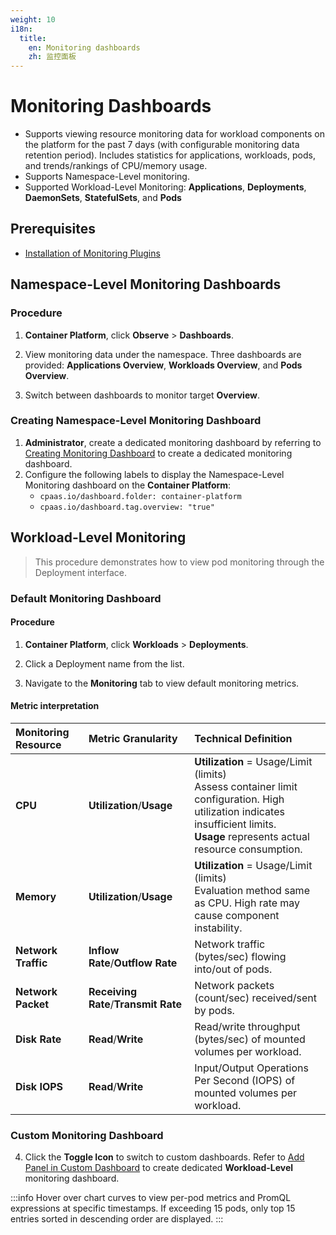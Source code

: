 ```yaml
---
weight: 10
i18n:
  title:
    en: Monitoring dashboards
    zh: 监控面板
---
```


# Monitoring Dashboards

- Supports viewing resource monitoring data for workload components on the platform for the past 7 days (with configurable monitoring data retention period). Includes statistics for applications, workloads, pods, and trends/rankings of CPU/memory usage.
- Supports Namespace-Level monitoring.
- Supported Workload-Level Monitoring: **Applications**, **Deployments**, **DaemonSets**, **StatefulSets**, and **Pods**

## Prerequisites

- [Installation of Monitoring Plugins](../../../observability/monitor/install_monitor.mdx)

## Namespace-Level Monitoring Dashboards

### Procedure

1. **Container Platform**, click **Observe** > **Dashboards**.

2. View monitoring data under the namespace. Three dashboards are provided: **Applications Overview**, **Workloads Overview**, and **Pods Overview**.

3. Switch between dashboards to monitor target **Overview**.

### Creating Namespace-Level Monitoring Dashboard

1. **Administrator**, create a dedicated monitoring dashboard by referring to [Creating Monitoring Dashboard](../../../observability/monitor/functions/manage_dashboard.mdx#create_dashboard) to create a dedicated monitoring dashboard.
2. Configure the following labels to display the Namespace-Level Monitoring dashboard on the **Container Platform**:
   - `cpaas.io/dashboard.folder: container-platform`
   - `cpaas.io/dashboard.tag.overview: "true"`

## Workload-Level Monitoring
> This procedure demonstrates how to view pod monitoring through the Deployment interface.

### Default Monitoring Dashboard
#### Procedure

1. **Container Platform**, click **Workloads** > **Deployments**.

2. Click a Deployment name from the list.

3. Navigate to the **Monitoring** tab to view default monitoring metrics.

#### Metric interpretation

| **Monitoring Resource** | **Metric Granularity** | **Technical Definition** |
| :---------------------- | :-------------------- | :------------------------- |
| **CPU**             | **Utilization**/**Usage** | **Utilization** = Usage/Limit (limits)<br/>Assess container limit configuration. High utilization indicates insufficient limits.<br/>**Usage** represents actual resource consumption.|
| **Memory**          | **Utilization**/**Usage** | **Utilization** = Usage/Limit (limits)<br />Evaluation method same as CPU. High rate may cause component instability.|
| **Network Traffic** | **Inflow Rate**/**Outflow Rate** | Network traffic (bytes/sec) flowing into/out of pods.   |
| **Network Packet** | **Receiving Rate**/**Transmit Rate** | Network packets (count/sec) received/sent by pods.   |
| **Disk Rate**      | **Read**/**Write** | Read/write throughput (bytes/sec) of mounted volumes per workload.          |
| **Disk IOPS**      | **Read**/**Write** | Input/Output Operations Per Second (IOPS) of mounted volumes per workload.  |

### Custom Monitoring Dashboard
4. Click the **Toggle Icon** to switch to custom dashboards. Refer to [Add Panel in Custom Dashboard](../../../observability/monitor/functions/manage_dashboard.mdx) to create dedicated **Workload-Level** monitoring dashboard.

:::info
Hover over chart curves to view per-pod metrics and PromQL expressions at specific timestamps. If exceeding 15 pods, only top 15 entries sorted in descending order are displayed.
:::
